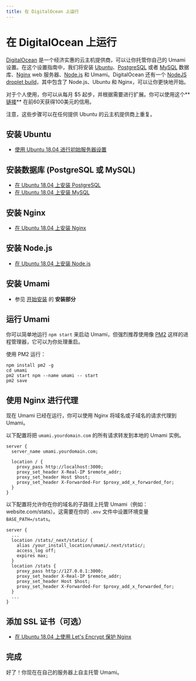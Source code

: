 ```yaml
---
title: 在 DigitalOcean 上运行
---
```


# 在 DigitalOcean 上运行

[DigitalOcean](https://m.do.co/c/c9ebc1c0928d) 是一个经济实惠的云主机提供商，可以让你托管你自己的 Umami 设置。在这个设置指南中，我们将安装 [Ubuntu](https://ubuntu.com/)、[PostgreSQL](https://www.postgresql.org/) 或者 [MySQL](https://www.mysql.com/) 数据库、[Nginx](https://www.nginx.com/) web 服务器、[Node.js](https://nodejs.org/) 和 Umami。DigitalOcean 还有一个 [NodeJS droplet build](https://marketplace.digitalocean.com/apps/nodejs)，其中包含了 Node.js、Ubuntu 和 Nginx，可以让你更快地开始。

对于个人使用，你可以从每月 $5 起步，并根据需要进行扩展。你可以使用这个**[链接](https://m.do.co/c/c9ebc1c0928d)** 在前60天获得100美元的信用。

注意，这些步骤可以在任何提供 Ubuntu 的云主机提供商上重复。

## 安装 Ubuntu

- [使用 Ubuntu 18.04 进行初始服务器设置](https://www.digitalocean.com/community/tutorials/initial-server-setup-with-ubuntu-18-04)

## 安装数据库 (PostgreSQL 或 MySQL)

- [在 Ubuntu 18.04 上安装 PostgreSQL](https://www.digitalocean.com/community/tutorials/how-to-install-and-use-postgresql-on-ubuntu-18-04)
- [在 Ubuntu 18.04 上安装 MySQL](https://www.digitalocean.com/community/tutorials/how-to-install-mysql-on-ubuntu-18-04)

## 安装 Nginx

- [在 Ubuntu 18.04 上安装 Nginx](https://www.digitalocean.com/community/tutorials/how-to-install-nginx-on-ubuntu-18-04)

## 安装 Node.js

- [在 Ubuntu 18.04 上安装 Node.js](https://www.digitalocean.com/community/tutorials/how-to-install-node-js-on-ubuntu-18-04)

## 安装 Umami

- 参见 [开始安装](/docs/install) 的 **安装部分**

## 运行 Umami

你可以简单地运行 `npm start` 来启动 Umami，但强烈推荐使用像 [PM2](https://pm2.keymetrics.io/) 这样的进程管理器，它可以为你处理重启。

使用 PM2 运行：

```shell
npm install pm2 -g
cd umami
pm2 start npm --name umami -- start
pm2 save
```

## 使用 Nginx 进行代理

现在 Umami 已经在运行，你可以使用 Nginx 将域名或子域名的请求代理到 Umami。

以下配置将把 `umami.yourdomain.com` 的所有请求转发到本地的 Umami 实例。

```nginx
server {
  server_name umami.yourdomain.com;

  location / {
    proxy_pass http://localhost:3000;
    proxy_set_header X-Real-IP $remote_addr;
    proxy_set_header Host $host;
    proxy_set_header X-Forwarded-For $proxy_add_x_forwarded_for;
  }
}
```

以下配置将允许你在你的域名的子路径上托管 Umami（例如：website.com/stats）。这需要在你的 `.env` 文件中设置环境变量 `BASE_PATH=/stats`。

```nginx
server {
  ...
  location /stats/_next/static/ {
    alias /your_install_location/umami/.next/static/;
    access_log off;
    expires max;
  }
  location /stats {
    proxy_pass http://127.0.0.1:3000;
    proxy_set_header X-Real-IP $remote_addr;
    proxy_set_header Host $host;
    proxy_set_header X-Forwarded-For $proxy_add_x_forwarded_for;
  }
  ...
}
```

## 添加 SSL 证书（可选）

- [在 Ubuntu 18.04 上使用 Let's Encrypt 保护 Nginx](https://www.digitalocean.com/community/tutorials/how-to-secure-nginx-with-let-s-encrypt-on-ubuntu-18-04)

## 完成

好了！你现在在自己的服务器上自主托管 Umami。